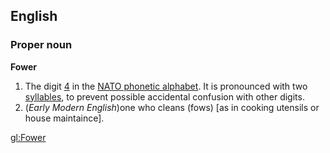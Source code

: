 ==English==

===Proper noun===
'''Fower'''
#The digit [[4]] in the [[NATO phonetic alphabet]]. It is pronounced with two [[syllable]]s, to prevent possible accidental confusion with other digits.
#(''Early Modern English'')one who cleans (fows) [as in cooking utensils or house maintaince].


[[gl:Fower]]